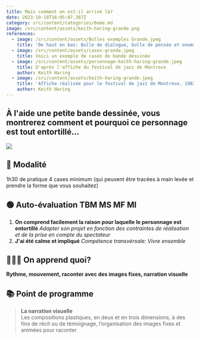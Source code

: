 ```yaml
---
title: Mais comment en est-il arrivé là?
date: 2023-10-18T16:05:07.387Z
category: src/content/categories/6eme.md
image: /src/content/assets/keith-haring-grande.png
references:
  - image: /src/content/assets/Bulles exemples Grande.jpeg
    title: 'De haut en bas: Bulle de dialogue, bulle de pensée et onomatopée'
  - image: /src/content/assets/cases-grande.jpeg
    title: Voici un exemple de cases de bande dessinée
  - image: /src/content/assets/personnage-keith-haring-grande.jpeg
    title: D'après l'affiche du festival de jazz de Montreux
    author: Keith Haring
  - image: /src/content/assets/keith-haring-grande.jpeg
    title: 'Affiche réalisée pour le festival de jazz de Montreux, 1983'
    author: Keith Haring
---
```


## **À l'aide une petite bande dessinée, vous montrerez comment et pourquoi ce personnage est tout entortillé...**

![](/src/content/assets/personnage-keith-haring-grande.jpeg)

## **🔎 Modalité**

1h30 de pratique 4 cases minimum (qui peuvent être tracées à main levée et prendre la forme que vous souhaitez)

## **🟢 Auto-évaluation TBM MS MF MI**

1. **On comprend facilement la raison pour laquelle le personnage est entortillé** *Adapter son projet en fonction des contraintes de réalisation et de la prise en compte du spectateur*
2. **J'ai été calme et impliqué** *Compétence transvérsale: Vivre ensemble*

## 👩🏼‍🏫 On apprend quoi?

**Rythme, mouvement, raconter avec des images fixes, narration visuelle**

## **📚 Point de programme**

> **La narration visuelle**\
> Les compositions plastiques, en deux et en trois dimensions, à des fins de récit ou de témoignage, l’organisation des images fixes et animées pour raconter
